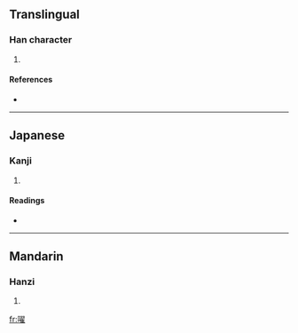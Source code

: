 ==Translingual==

===Han character===
{{Han char|rn=30|rad=口|as=14|sn=17|four=6701<sub>4</sub>|canj=口尸一土 (RSMG), X口尸一土 (XRSMG)}}

# {{defn|Han|sort=口14}}

====References====
* {{Han ref|kx=0211.240|dkj=04446|dj=0434.190|hdz=10698.040|uh=5681|ud=22145|bh=ECC9|bd=60617}}

----

==Japanese==

===Kanji===
{{ja-kanji|grade=|rs=口14}}

# {{defn|Japanese|sort=口14}}

====Readings====
* {{ja-readings|on=[[てき]] (teki), [[じゃく]] (jaku)|kun=[[こえ]] (koe)}}

----

==Mandarin==

===Hanzi===
{{cmn-hanzi|pin=[[dí]] ([[di2]])|wg=ti<sup>2</sup>}}

# {{defn|Mandarin|sort=口14}}

[[fr:嚁]]